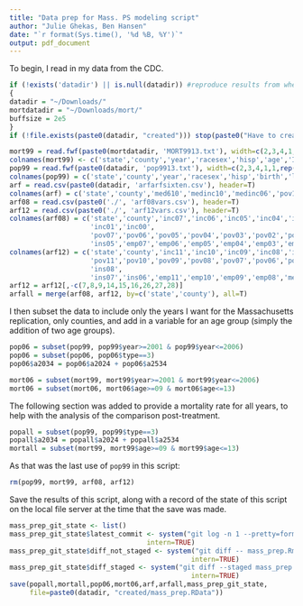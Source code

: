 ```yaml
---
title: "Data prep for Mass. PS modeling script"
author: "Julie Ghekas, Ben Hansen"
date: "`r format(Sys.time(), '%d %B, %Y')`"
output: pdf_document
---
```


To begin, I read in my data from the CDC.

```r
if (!exists('datadir') || is.null(datadir)) #reproduce results from when below were hard-coded; see dot-Renviron-template.txt
{
datadir = "~/Downloads/" 
mortdatadir = "~/Downloads/mort/"
buffsize = 2e5
}
if (!file.exists(paste0(datadir, "created"))) stop(paste0("Have to create 'created' subdir of ", datadir))

mort99 = read.fwf(paste0(mortdatadir, 'MORT9913.txt'), width=c(2,3,4,1,1,2,4,3,4), buffersize=buffsize)
colnames(mort99) <- c('state','county','year','racesex','hisp','age','ICD10cause','cause','deaths')
pop99 = read.fwf(paste0(datadir, 'pop9913.txt'), width=c(2,3,4,1,1,rep(8,14),25,1), buffersize=buffsize)
colnames(pop99) = c('state','county','year','racesex','hisp','birth','l1','a14','a59','a1014','a1519','a2024','a2534','a3544','a4554','a5564','a6574','a7584','a85','name','type')
arf = read.csv(paste0(datadir, 'arfarfsixten.csv'), header=T)
colnames(arf) = c('state','county','med610','medinc10','medinc06','pov10','pov06','ins10','ins06','unemp10','unemp06')
arf08 = read.csv(paste0('./', 'arf08vars.csv'), header=T)
arf12 = read.csv(paste0('./', 'arf12vars.csv'), header=T) 
colnames(arf08) = c('state','county','inc07','inc06','inc05','inc04','inc03','inc02',
                    'inc01','inc00',
                    'pov07','pov06','pov05','pov04','pov03','pov02','pov01','pov00',
                    'ins05','emp07','emp06','emp05','emp04','emp03','emp02','emp01','emp00')
colnames(arf12) = c('state','county','inc11','inc10','inc09','inc08','inc07','inc06','inc05',
                    'pov11','pov10','pov09','pov08','pov07','pov06','pov05','ins10','ins09',
                    'ins08',
                    'ins07','ins06','emp11','emp10','emp09','emp08','mep07','emp06','emp05')
arf12 = arf12[,-c(7,8,9,14,15,16,26,27,28)]
arfall = merge(arf08, arf12, by=c('state','county'), all=T)
```

I then subset the data to include only the years I want for the Massachusetts replication, only counties, and add in a variable for an age group (simply the addition of two age groups).

```r
pop06 = subset(pop99, pop99$year>=2001 & pop99$year<=2006)
pop06 = subset(pop06, pop06$type==3)
pop06$a2034 = pop06$a2024 + pop06$a2534

mort06 = subset(mort99, mort99$year>=2001 & mort99$year<=2006)
mort06 = subset(mort06, mort06$age>=09 & mort06$age<=13)

```

The following section was added to provide a mortality rate for all years, to help with the analysis of the comparison post-treatment.

```r
popall = subset(pop99, pop99$type==3)
popall$a2034 = popall$a2024 + popall$a2534
mortall = subset(mort99, mort99$age>=09 & mort99$age<=13)

```

As that was the last use of `pop99` in this script:
```r
rm(pop99, mort99, arf08, arf12)
```

Save the results of this script, along with a record of the state of
this script on the local file server at the time that the save was
made.

```r
mass_prep_git_state <- list()
mass_prep_git_state$latest_commit <- system("git log -n 1 --pretty=format:%h -- mass_prep.Rmd",
                                  intern=TRUE)
mass_prep_git_state$diff_not_staged <- system("git diff -- mass_prep.Rmd",
                                             intern=TRUE)
mass_prep_git_state$diff_staged <- system("git diff --staged mass_prep.Rmd",
                                             intern=TRUE)
save(popall,mortall,pop06,mort06,arf,arfall,mass_prep_git_state,
     file=paste0(datadir, "created/mass_prep.RData"))
```
 
